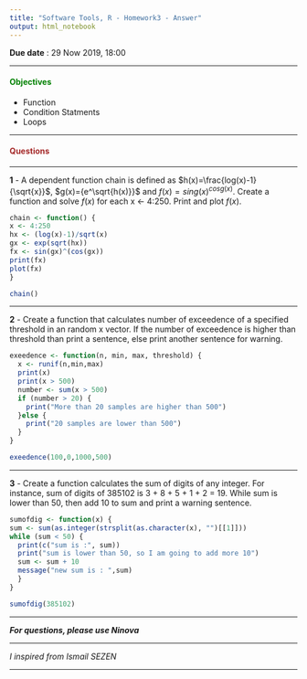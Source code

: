 ```yaml
---
title: "Software Tools, R - Homework3 - Answer"
output: html_notebook
---
```


**Due date** : 29 Now 2019, 18:00

***

#### <span style="color:green">**Objectives**</span>

- Function
- Condition Statments
- Loops

***

#### <span style="color:brown">**Questions**</span>


***

**1** - A dependent function chain is defined as $h(x)=\frac{log(x)-1}{\sqrt{x}}$, $g(x)={e^\sqrt{h(x)}}$ and $f(x)=sing(x)^{cosg(x)}$.  Create a function and solve $f(x)$ for each x <- 4:250. Print and plot $f(x)$.

```r
chain <- function() { 
x <- 4:250
hx <- (log(x)-1)/sqrt(x)
gx <- exp(sqrt(hx))
fx <- sin(gx)^(cos(gx))
print(fx)
plot(fx)
}

chain()
```

***

**2** - Create a function that calculates number of exceedence of a specified threshold in an random x vector. If the number of exceedence is higher than threshold than print a sentence, else print another sentence for warning.

```r
exeedence <- function(n, min, max, threshold) { 
  x <- runif(n,min,max)
  print(x)
  print(x > 500)
  number <- sum(x > 500)
  if (number > 20) {
    print("More than 20 samples are higher than 500")
  }else {
    print("20 samples are lower than 500")
  }
}

exeedence(100,0,1000,500)
```

***

**3** - Create a function calculates the sum of digits of any integer. For instance, sum of digits of 385102 is 3 + 8 + 5 + 1 + 2 = 19. While sum is lower than 50, then add 10 to sum and print a warning sentence.

```r
sumofdig <- function(x) { 
sum <- sum(as.integer(strsplit(as.character(x), "")[[1]]))
while (sum < 50) {
  print(c("sum is :", sum))
  print("sum is lower than 50, so I am going to add more 10")
  sum <- sum + 10
  message("new sum is : ",sum)
  }
}

sumofdig(385102)
```


***

***For questions, please use Ninova***

***

*I inspired from Ismail SEZEN*

***

